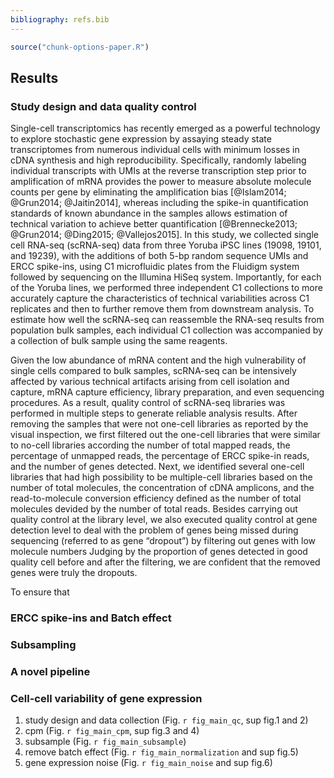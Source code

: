 ```yaml
---
bibliography: refs.bib
---
```


```r
source("chunk-options-paper.R")
```

## Results
### Study design and data quality control
Single-cell transcriptomics has recently emerged as a powerful technology to explore stochastic gene expression by assaying steady state transcriptomes from numerous individual cells with minimum losses in cDNA synthesis and high reproducibility.
Specifically, randomly labeling individual transcripts with UMIs at the reverse transcription step prior to amplification of mRNA provides the power to measure absolute molecule counts per gene by eliminating the amplification bias [@Islam2014; @Grun2014; @Jaitin2014], whereas including the spike-in quantification standards of known abundance in the samples allows estimation of technical variation to achieve better quantification [@Brennecke2013; @Grun2014; @Ding2015; @Vallejos2015].
In this study, we collected single cell RNA-seq (scRNA-seq) data from three Yoruba iPSC lines (19098, 19101, and 19239), with the additions of both 5-bp random sequence UMIs and ERCC spike-ins, using C1 microfluidic plates from the Fluidigm system followed by sequencing on the Illumina HiSeq system.
Importantly, for each of the Yoruba lines, we performed three independent C1 collections to more accurately capture the characteristics of technical variabilities across C1 replicates and then to further remove them from downstream analysis.
To estimate how well the scRNA-seq can reassemble the RNA-seq results from population bulk samples, each individual C1 collection was accompanied by a collection of bulk sample using the same reagents.

Given the low abundance of mRNA content and the high vulnerability of single cells compared to bulk samples, scRNA-seq can be intensively affected by various technical artifacts arising from cell isolation and capture, mRNA capture efficiency, library preparation, and even sequencing procedures.
As a result, quality control of scRNA-seq libraries was performed in multiple steps to generate reliable analysis results.
After removing the samples that were not one-cell libraries as reported by the visual inspection, we first filtered out the one-cell libraries that were similar to no-cell libraries according the number of total mapped reads, the percentage of unmapped reads, the percentage of ERCC spike-in reads, and the number of genes detected. 
Next, we identified several one-cell libraries that had high possibility to be multiple-cell libraries based on the number of total molecules, the concentration of cDNA amplicons, and the read-to-molecule conversion efficiency defined as the number of total molecules devided by the number of total reads.
Besides carrying out quality control at the library level, we also executed quality control at gene detection level to deal with the problem of genes being missed during sequencing (referred to as gene “dropout”) by filtering out genes with low molecule numbers 
Judging by the proportion of genes detected in good quality cell before and after the filtering, we are confident that the removed genes were truly the dropouts.

To ensure that 

### ERCC spike-ins and Batch effect

### Subsampling

### A novel pipeline 

### Cell-cell variability of gene expression

1. study design and data collection (Fig. `r fig_main_qc`, sup fig.1 and 2)
2. cpm (Fig. `r fig_main_cpm`, sup fig.3 and 4)
3. subsample (Fig. `r fig_main_subsample`)
4. remove batch effect (Fig. `r fig_main_normalization` and sup fig.5)
5. gene expression noise (Fig. `r fig_main_noise` and sup fig.6)
